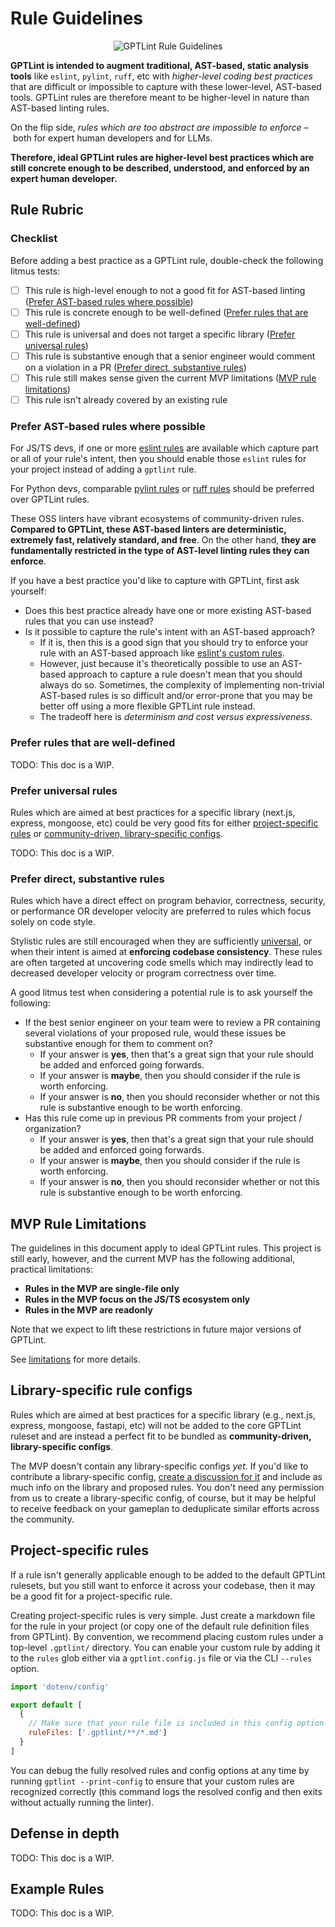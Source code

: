 
# Rule Guidelines

<p align='center'>
  <img alt='GPTLint Rule Guidelines' src='/gptlint-rule-guidelines.png' />
</p>

**GPTLint is intended to augment traditional, AST-based, static analysis tools** like `eslint`, `pylint`, `ruff`, etc with _higher-level coding best practices_ that are difficult or impossible to capture with these lower-level, AST-based tools. GPTLint rules are therefore meant to be higher-level in nature than AST-based linting rules.

On the flip side, _rules which are too abstract are impossible to enforce_ – both for expert human developers and for LLMs.

**Therefore, ideal GPTLint rules are higher-level best practices which are still concrete enough to be described, understood, and enforced by an expert human developer.**

## Rule Rubric

### Checklist

Before adding a best practice as a GPTLint rule, double-check the following litmus tests:

- [ ] This rule is high-level enough to not a good fit for AST-based linting ([Prefer AST-based rules where possible](#prefer-ast-based-rules-where-possible))
- [ ] This rule is concrete enough to be well-defined ([Prefer rules that are well-defined](#prefer-rules-that-are-well-defined))
- [ ] This rule is universal and does not target a specific library ([Prefer universal rules](#prefer-universal-rules))
- [ ] This rule is substantive enough that a senior engineer would comment on a violation in a PR ([Prefer direct, substantive rules](#prefer-direct-substantive-rules))
- [ ] This rule still makes sense given the current MVP limitations ([MVP rule limitations](#mvp-rule-limitations))
- [ ] This rule isn't already covered by an existing rule

### Prefer AST-based rules where possible

For JS/TS devs, if one or more [eslint rules](https://eslint.org/docs/latest/rules/) are available which capture part or all of your rule's intent, then you should enable those `eslint` rules for your project instead of adding a `gptlint` rule.

For Python devs, comparable [pylint rules](https://pylint.pycqa.org/en/latest/user_guide/checkers/features.html) or [ruff rules](https://docs.astral.sh/ruff/rules/) should be preferred over GPTLint rules.

These OSS linters have vibrant ecosystems of community-driven rules. **Compared to GPTLint, these AST-based linters are deterministic, extremely fast, relatively standard, and free**. On the other hand, **they are fundamentally restricted in the type of AST-level linting rules they can enforce**.

If you have a best practice you'd like to capture with GPTLint, first ask yourself:

- Does this best practice already have one or more existing AST-based rules that you can use instead?
- Is it possible to capture the rule's intent with an AST-based approach?
  - If it is, then this is a good sign that you should try to enforce your rule with an AST-based approach like [eslint's custom rules](https://eslint.org/docs/latest/extend/custom-rules).
  - However, just because it's theoretically possible to use an AST-based approach to capture a rule doesn't mean that you should always do so. Sometimes, the complexity of implementing non-trivial AST-based rules is so difficult and/or error-prone that you may be better off using a more flexible GPTLint rule instead.
  - The tradeoff here is _determinism and cost versus expressiveness_.

### Prefer rules that are well-defined

<Callout type='warning'>TODO: This doc is a WIP.</Callout>

### Prefer universal rules

Rules which are aimed at best practices for a specific library (next.js, express, mongoose, etc) could be very good fits for either [project-specific rules](#project-specific-rules) or [community-driven, library-specific configs](#library-specific-rule-configs).

<Callout type='warning'>TODO: This doc is a WIP.</Callout>

### Prefer direct, substantive rules

Rules which have a direct effect on program behavior, correctness, security, or performance OR developer velocity are preferred to rules which focus solely on code style.

Stylistic rules are still encouraged when they are sufficiently [universal](#prefer-universal-rules), or when their intent is aimed at **enforcing codebase consistency**. These rules are often targeted at uncovering code smells which may indirectly lead to decreased developer velocity or program correctness over time.

A good litmus test when considering a potential rule is to ask yourself the following:

- If the best senior engineer on your team were to review a PR containing several violations of your proposed rule, would these issues be substantive enough for them to comment on?
  - If your answer is **yes**, then that's a great sign that your rule should be added and enforced going forwards.
  - If your answer is **maybe**, then you should consider if the rule is worth enforcing.
  - If your answer is **no**, then you should reconsider whether or not this rule is substantive enough to be worth enforcing.
- Has this rule come up in previous PR comments from your project / organization?
  - If your answer is **yes**, then that's a great sign that your rule should be added and enforced going forwards.
  - If your answer is **maybe**, then you should consider if the rule is worth enforcing.
  - If your answer is **no**, then you should reconsider whether or not this rule is substantive enough to be worth enforcing.

## MVP Rule Limitations

The guidelines in this document apply to ideal GPTLint rules. This project is still early, however, and the current MVP has the following additional, practical limitations:

- **Rules in the MVP are single-file only**
- **Rules in the MVP focus on the JS/TS ecosystem only**
- **Rules in the MVP are readonly**

Note that we expect to lift these restrictions in future major versions of GPTLint.

See [limitations](../project/limitations.md) for more details.

## Library-specific rule configs

Rules which are aimed at best practices for a specific library (e.g., next.js, express, mongoose, fastapi, etc) will not be added to the core GPTLint ruleset and are instead a perfect fit to be bundled as **community-driven, library-specific configs**.

The MVP doesn't contain any library-specific configs _yet_. If you'd like to contribute a library-specific config, [create a discussion for it](https://github.com/gptlint/gptlint/discussions/new?category=ideas) and include as much info on the library and proposed rules. You don't need any permission from us to create a library-specific config, of course, but it may be helpful to receive feedback on your gameplan to deduplicate similar efforts across the community.

## Project-specific rules

If a rule isn't generally applicable enough to be added to the default GPTLint rulesets, but you still want to enforce it across your codebase, then it may be a good fit for a project-specific rule.

Creating project-specific rules is very simple. Just create a markdown file for the rule in your project (or copy one of the default rule definition files from GPTLint). By convention, we recommend placing custom rules under a top-level `.gptlint/` directory. You can enable your custom rule by adding it to the `rules` glob either via a `gptlint.config.js` file or via the CLI `--rules` option.

```js filename="gptlint.config.js"
import 'dotenv/config'

export default [
  {
    // Make sure that your rule file is included in this config option
    ruleFiles: ['.gptlint/**/*.md']
  }
]
```

You can debug the fully resolved rules and config options at any time by running `gptlint --print-config` to ensure that your custom rules are recognized correctly (this command logs the resolved config and then exits without actually running the linter).

## Defense in depth

<Callout type='warning'>TODO: This doc is a WIP.</Callout>

## Example Rules

<Callout type='warning'>TODO: This doc is a WIP.</Callout>
